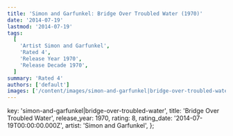 ```yaml
---
title: 'Simon and Garfunkel: Bridge Over Troubled Water (1970)'
date: '2014-07-19'
lastmod: '2014-07-19'
tags:
  [
    'Artist Simon and Garfunkel',
    'Rated 4',
    'Release Year 1970',
    'Release Decade 1970',
  ]
summary: 'Rated 4'
authors: ['default']
images: ['/content/images/simon-and-garfunkel|bridge-over-troubled-water.jpg']
---
```


  key: 'simon-and-garfunkel|bridge-over-troubled-water',
  title: 'Bridge Over Troubled Water',
  release_year: 1970,
  rating: 8,
  rating_date: '2014-07-19T00:00:00.000Z',
  artist: 'Simon and Garfunkel',
};

<MusicRating data={data} />
